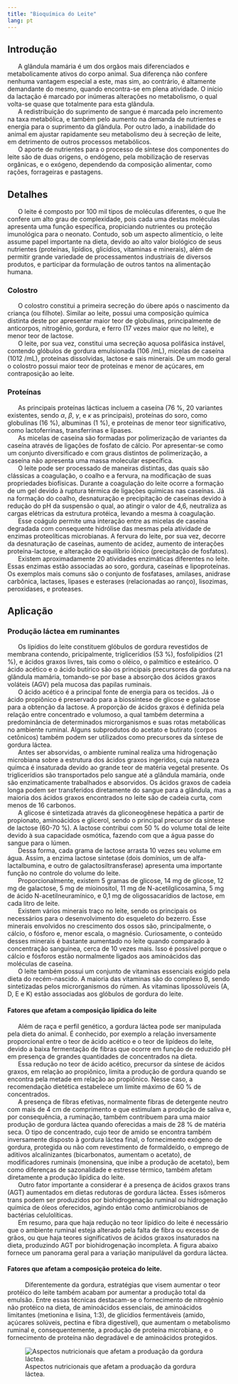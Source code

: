 ```yaml
---
title: "Bioquímica do Leite"
lang: pt
---
```



```{=html}
<script async src="https://www.googletagmanager.com/gtag/js?id=G-S1L73VGCG5"></script>
```
```{=html}
<script>
  window.dataLayer = window.dataLayer || [];
  function gtag(){dataLayer.push(arguments);}
  gtag('js', new Date());

  gtag('config', 'G-S1L73VGCG5');
</script>
```



## Introdução

|       A glândula mamária é um dos orgãos mais diferenciados e metabolicamente ativos do corpo animal. Sua diferença não confere nenhuma vantagem especial a este, mas sim, ao contrário, é altamente demandante do mesmo, quando encontra-se em plena atividade. O início da lactação é marcado por inúmeras alterações no metabolismo, o qual volta-se quase que totalmente para esta glândula. 

|       A redistribuição do suprimento de sangue é marcada pelo incremento na taxa metabólica, e também pelo aumento na demanda de nutrientes e energia para o suprimento da glândula. Por outro lado, a inabilidade do animal em ajustar rapidamente seu metabolismo deu à secreção de leite, em detrimento de outros processos metabólicos. 

|       O aporte de nutrientes para o processo de síntese dos componentes do leite são de duas origens, o endógeno, pela mobilização de reservas orgânicas, e o exógeno, dependendo da composição alimentar, como rações, forrageiras e pastagens. 

## Detalhes

|       O leite é composto por 100 mil tipos de moléculas diferentes,  o que lhe confere um alto grau de complexidade, pois cada uma destas moléculas apresenta uma função específica, propiciando nutrientes ou proteção imunológica para o neonato. Contudo, sob um aspecto alimentício, o leite assume papel importante na dieta, devido ao alto valor biológico de seus nutrientes (proteínas, lipídios, glicídios, vitaminas e minerais), além de permitir grande variedade de processamentos industriais de diversos produtos, e participar da formulação de outros tantos na alimentação humana.

### Colostro

|       O colostro constitui a primeira secreção do úbere após o nascimento da criança (ou filhote). Similar ao leite, possui uma composição química distinta deste por apresentar maior teor de globulinas, principalmente de anticorpos, nitrogênio, gordura, e ferro (17 vezes maior que no leite), e menor teor de lactose. 

|       O leite, por sua vez, constitui uma secreção aquosa polifásica instável, contendo glóbulos de gordura emulsionada (106 /mL), micelas de caseína (1012 /mL), proteínas dissolvidas, lactose e sais minerais. De um modo geral o colostro possui maior teor de proteínas e menor de açúcares, em contraposição ao leite.

### Proteínas


|       As principais proteínas lácticas incluem a caseína (76 %, 20 variantes existentes, sendo $\alpha$, $\beta$, $\gamma$, e $\kappa$ as principais), proteínas do soro, como globulinas (16 %), albuminas (1 %), e proteínas de menor teor significativo, como lactoferrinas, transferrinas e lipases. 

|       As micelas de caseína  são formadas por polimerização de variantes da caseína através de ligações de fosfato de cálcio. Por apresentar-se como um conjunto diversificado e com graus distintos de polimerização, a caseína não apresenta uma massa molecular específica.


|       O leite pode ser processado de maneiras distintas, das quais são clássicas a coagulação, o coalho e a fervura, na modificação de suas propriedades biofísicas. Durante a coagulação do leite ocorre a formação de um gel devido à ruptura térmica de ligações químicas nas caseínas. Já na formação do coalho, desnaturação e precipitação de caseínas devido à redução do pH da suspensão o qual, ao atingir o valor de 4,6, neutraliza as cargas elétricas da estrutura protéica, levando a mesma à coagulação. 

|       Esse coágulo permite uma interação entre as micelas de caseína degradada com consequente hidrólise das mesmas pela atividade de enzimas proteolíticas microbianas. A fervura do leite, por sua vez, decorre da desnaturação de caseínas, aumento de acidez, aumento de interações proteína-lactose, e alteração de equilíbrio iônico (precipitação de fosfatos).


|       Existem aproximadamente 20 atividades enzimáticas diferentes no leite. Essas enzimas estão associadas ao soro, gordura, caseínas e lipoproteínas. Os exemplos mais comuns são o conjunto de fosfatases, amilases, anidrase carbônica, lactases, lipases e esterases (relacionadas ao ranço), lisozimas, peroxidases, e proteases. 

## Aplicação

### Produção láctea em ruminantes

|       Os lipídios do leite constituem glóbulos de gordura revestidos de membrana contendo, pricipalmente, triglicerídios (53 %), fosfolipídios (21 %), e ácidos graxos livres, tais como o oléico, o palmítico e esteárico. O ácido acético e o ácido butírico são os principais precursores da gordura na glândula mamária, tomando-se por base a absorção dos ácidos graxos voláteis (AGV) pela mucosa das papilas ruminais. 

|       O ácido acético é a principal fonte de energia para os tecidos. Já o ácido propiônico é preservado para a biossíntese de glicose e galactose para a obtenção da lactose. A proporção de ácidos graxos é definida pela relação entre concentrado e volumoso, a qual também determina a predominância de determinados microrganismos e suas rotas metabólicas no ambiente ruminal. Alguns subprodutos do acetato e butirato (corpos cetônicos) também podem ser utilizados como precursores da síntese de gordura láctea.


|       Antes ser absorvidas, o ambiente ruminal realiza uma hidrogenação microbiana sobre a estrutura dos ácidos graxos ingeridos, cuja natureza químca é insaturada devido ao grande teor de matéria vegetal presente. Os triglicerídios são transportados pelo sangue até a glândula mamária, onde são enzimaticamente trabalhados e absorvidos. Os ácidos graxos de cadeia longa podem ser transferidos diretamente do sangue para a glândula, mas a maioria dos ácidos graxos encontrados no leite são de cadeia curta, com menos de 16 carbonos. 
|       A glicose é sintetizada através da gliconeogênese hepática a partir de propionato, aminoácidos e glicerol, sendo o principal precursor da síntese de lactose (60-70 %). A lactose contribui com 50 % do volume total de leite devido à sua capacidade osmótica, fazendo com que a água passe do sangue para o lúmen. 

|       Dessa forma, cada grama de lactose arrasta 10 vezes seu volume em água. Assim, a enzima lactose sintetase  (dois domínios, um de alfa-lactalbumina, e outro de galactosiltransferase) apresenta uma importante função no controle do volume do leite. 

|       Proporcionalmente, existem 5 gramas de glicose, 14 mg de glicose, 12 mg de galactose, 5 mg de mioinositol, 11 mg de N-acetilglicosamina, 5 mg de ácido N-acetilneuramínico, e 0,1 mg de oligossacarídios de lactose, em cada litro de leite.


|       Existem vários minerais traço no leite, sendo os principais os necessários para o desenvolvimento do esqueleto do bezerro. Esse minerais envolvidos no crescimento dos ossos são, principalmente, o cálcio, o fósforo e, menor escala, o magnésio. Curiosamente, o conteúdo desses minerais é bastante aumentado no leite quando comparado à concentração sanguínea, cerca de 10 vezes mais. Isso é possível porque o cálcio e fósforos estão normalmente ligados aos aminoácidos das moléculas de caseína. 

|       O leite também possui um conjunto de vitaminas essenciais exigido pela dieta do recém-nascido. A maioria das vitaminas são do complexo B, sendo sintetizadas pelos microrganismos do rúmen. As vitaminas lipossolúveis (A, D, E e K) estão associadas aos glóbulos de gordura do leite.

#### Fatores que afetam a composição lipídica do leite

|       Além de raça e perfil genético, a gordura láctea pode ser manipulada pela dieta do animal. É conhecido, por exemplo a relação inversamente proporcional entre o teor de ácido acético e o teor de lipídeos do leite, devido a baixa fermentação de fibras que ocorre em função de reduzido pH em presença de grandes quantidades de concentrados na dieta. 

|       Essa redução no teor de ácido acético, precursor da síntese de ácidos graxos, em relação ao propiônico, limita a produção de gordura quando se encontra pela metade em relação ao propiônico. Nesse caso, a recomendação dietética estabelece um limite máximo de 60 % de concentrados.

|       A presença de fibras efetivas, normalmente fibras de detergente neutro com mais de 4 cm de comprimento e que estimulam a produção de saliva e, por consequência, a ruminação, também contribuem para uma maior produção de gordura láctea quando oferecidas a mais de 28 % de matéria seca. O tipo de concentrado, cujo teor de amido se encontra também inversamente disposto à gordura láctea final, o fornecimento exógeno de gordura, protegida ou não com revestimento de formaldeído, o emprego de aditivos alcalinizantes (bicarbonatos, aumentam o acetato), de modificadores ruminais (monensina, que inibe a produção de acetato), bem como diferenças de sazonalidade e estresse térmico, também afetam diretamente a produção lipídica do leite.


|       Outro fator importante a considerar é a presença de ácidos graxos trans (AGT) aumentados em dietas redutoras de gordura láctea. Esses isômeros trans podem ser produzidos por biohidrogenação ruminal ou hidrogenação química de óleos oferecidos, agindo então como antimicrobianos de bactérias celulolíticas. 

|       Em resumo, para que haja redução no teor lipídico do leite é necessário que o ambiente ruminal esteja alterado pela falta de fibra ou excesso de grãos, ou que haja teores significativos de ácidos graxos insaturados na dieta, produzindo AGT por biohidrogenação incompleta. A figura abaixo fornece um panorama geral para a variação manipulável da gordura láctea.

#### Fatores que afetam a composição proteica do leite.

|       	Diferentemente da gordura, estratégias que visem aumentar o teor protéico do leite também acabam por aumentar a produção total da emulsão. Entre essas técnicas destacam-se o fornecimento de nitrogênio não protéico na dieta, de aminoácidos essenciais, de aminoácidos limitantes (metionina e lisina, 1:3), de glicídios fermentáveis (amido, açúcares solúveis, pectina e fibra digestível), que aumentam o metabolismo ruminal e, consequentemente, a produção de proteína microbiana, e o fornecimento de proteína não degradável e de aminoácidos protegidos. 

![Aspectos nutricionais que afetam a produação da gordura láctea.](leite.png){#fig-leite}

